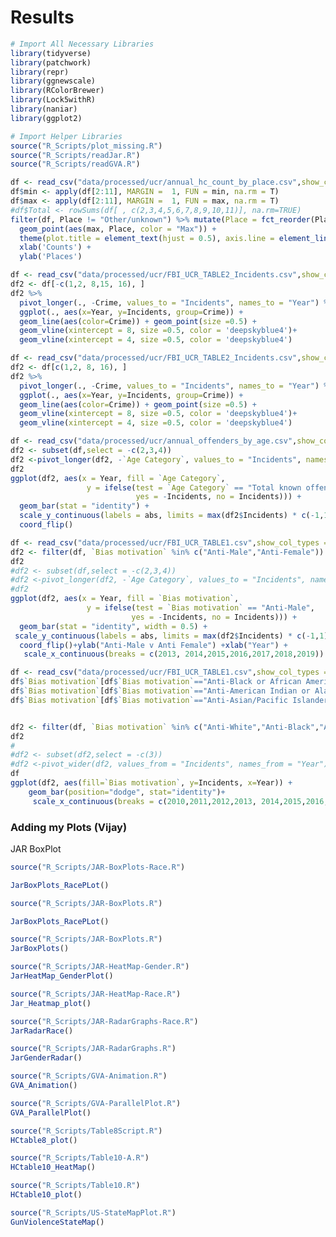 # Results

```r
# Import All Necessary Libraries
library(tidyverse)
library(patchwork)
library(repr)
library(ggnewscale)
library(RColorBrewer)
library(Lock5withR)
library(naniar)
library(ggplot2)

# Import Helper Libraries
source("R_Scripts/plot_missing.R")
source("R_Scripts/readJar.R")
source("R_Scripts/readGVA.R")
```


```r
df <- read_csv("data/processed/ucr/annual_hc_count_by_place.csv",show_col_types = FALSE)
df$min <- apply(df[2:11], MARGIN =  1, FUN = min, na.rm = T)
df$max <- apply(df[2:11], MARGIN =  1, FUN = max, na.rm = T)
#df$Total <- rowSums(df[ , c(2,3,4,5,6,7,8,9,10,11)], na.rm=TRUE)
filter(df, Place != "Other/unknown") %>% mutate(Place = fct_reorder(Place, max, .desc = FALSE)) %>% ggplot() +  geom_point(aes(min, Place, color = "Min")) + 
  geom_point(aes(max, Place, color = "Max")) +
  theme(plot.title = element_text(hjust = 0.5), axis.line = element_line(colour = "black"))+
  xlab('Counts') + 
  ylab('Places') 
```
```r
df <- read_csv("data/processed/ucr/FBI_UCR_TABLE2_Incidents.csv",show_col_types = FALSE)
df2 <- df[-c(1,2, 8,15, 16), ]
df2 %>% 
  pivot_longer(., -Crime, values_to = "Incidents", names_to = "Year") %>% 
  ggplot(., aes(x=Year, y=Incidents, group=Crime)) +
  geom_line(aes(color=Crime)) + geom_point(size =0.5) +
  geom_vline(xintercept = 8, size =0.5, color = 'deepskyblue4')+
  geom_vline(xintercept = 4, size =0.5, color = 'deepskyblue4') 

```
```r
df <- read_csv("data/processed/ucr/FBI_UCR_TABLE2_Incidents.csv",show_col_types = FALSE)
df2 <- df[c(1,2, 8, 16), ]
df2 %>% 
  pivot_longer(., -Crime, values_to = "Incidents", names_to = "Year") %>% 
  ggplot(., aes(x=Year, y=Incidents, group=Crime)) +
  geom_line(aes(color=Crime)) + geom_point(size =0.5) +
  geom_vline(xintercept = 8, size =0.5, color = 'deepskyblue4')+
  geom_vline(xintercept = 4, size =0.5, color = 'deepskyblue4') 

```

```r
df <- read_csv("data/processed/ucr/annual_offenders_by_age.csv",show_col_types = FALSE)
df2 <- subset(df,select = -c(2,3,4))
df2 <-pivot_longer(df2, -`Age Category`, values_to = "Incidents", names_to = "Year") 
df2
ggplot(df2, aes(x = Year, fill = `Age Category`,
                 y = ifelse(test = `Age Category` == "Total known offenders under 18",
                            yes = -Incidents, no = Incidents))) + 
  geom_bar(stat = "identity") +
  scale_y_continuous(labels = abs, limits = max(df2$Incidents) * c(-1,1)) +
  coord_flip()
```

```r
df <- read_csv("data/processed/ucr/FBI_UCR_TABLE1.csv",show_col_types = FALSE)
df2 <- filter(df, `Bias motivation` %in% c("Anti-Male","Anti-Female"))
df2
#df2 <- subset(df,select = -c(2,3,4))
#df2 <-pivot_longer(df2, -`Age Category`, values_to = "Incidents", names_to = "Year") 
#df2
ggplot(df2, aes(x = Year, fill = `Bias motivation`,
                 y = ifelse(test = `Bias motivation` == "Anti-Male",
                           yes = -Incidents, no = Incidents))) + 
  geom_bar(stat = "identity", width = 0.5) +
 scale_y_continuous(labels = abs, limits = max(df2$Incidents) * c(-1,1)) +
  coord_flip()+ylab("Anti-Male v Anti Female") +xlab("Year") +
   scale_x_continuous(breaks = c(2013, 2014,2015,2016,2017,2018,2019))
```


```r
df <- read_csv("data/processed/ucr/FBI_UCR_TABLE1.csv",show_col_types = FALSE)
df$`Bias motivation`[df$`Bias motivation`=="Anti-Black or African American"]<-"Anti-Black"
df$`Bias motivation`[df$`Bias motivation`=="Anti-American Indian or Alaska Native"]<-"Anti-American Indian/Alaskan Native"
df$`Bias motivation`[df$`Bias motivation`=="Anti-Asian/Pacific Islander"]<-"Anti-Asian"


df2 <- filter(df, `Bias motivation` %in% c("Anti-White","Anti-Black","Anti-Black or African American","Anti-American Indian/Alaskan Native","Anti-Asian","Anti-Multiple Races, Group"))
df2
#
#df2 <- subset(df2,select = -c(3))
#df2 <-pivot_wider(df2, values_from = "Incidents", names_from = "Year") 
df
ggplot(df2, aes(fill=`Bias motivation`, y=Incidents, x=Year)) + 
    geom_bar(position="dodge", stat="identity")+
     scale_x_continuous(breaks = c(2010,2011,2012,2013, 2014,2015,2016,2017,2018,2019))

```


### Adding my Plots (Vijay)

JAR BoxPlot 

```r
source("R_Scripts/JAR-BoxPlots-Race.R")

JarBoxPlots_RacePLot()

```
```r
source("R_Scripts/JAR-BoxPlots.R")

JarBoxPlots_RacePLot()
```

```r
source("R_Scripts/JAR-BoxPlots.R")
JarBoxPlots()
```

```r
source("R_Scripts/JAR-HeatMap-Gender.R")
JarHeatMap_GenderPlot()
```

```r
source("R_Scripts/JAR-HeatMap-Race.R")
Jar_Heatmap_plot()
```

```r
source("R_Scripts/JAR-RadarGraphs-Race.R")
JarRadarRace()
```

```r
source("R_Scripts/JAR-RadarGraphs.R")
JarGenderRadar()
```

```r
source("R_Scripts/GVA-Animation.R")
GVA_Animation()

```

```r
source("R_Scripts/GVA-ParallelPlot.R")
GVA_ParallelPlot()
```

```r
source("R_Scripts/Table8Script.R")
HCtable8_plot()
```

```r
source("R_Scripts/Table10-A.R")
HCtable10_HeatMap()
```

```r
source("R_Scripts/Table10.R")
HCtable10_plot()
```

```r
source("R_Scripts/US-StateMapPlot.R")
GunViolenceStateMap()
```



